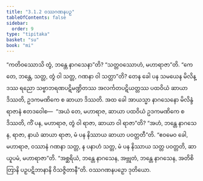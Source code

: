 ```yaml
---
title: "3.1.2 ဝဿဂဏနပဉှ"
tableOfContents: false
sidebar:
  order: 9
type: "tipitaka"
basket: "su"
book: "mi"
---
```



<DynamicBreadcrumb />

<Division number="25" book="mi">

<Paragraph number="102" book="mi">
“ကတိဝဿောသိ တွံ, ဘန္တေ နာဂသေနာ”တိ? “သတ္တဝဿောဟံ, မဟာရာဇာ”တိ. “ကေ တေ, ဘန္တေ, သတ္တ, တွံ ဝါ သတ္တ, ဂဏနာ ဝါ သတ္တာ”တိ?
</Paragraph>

<Paragraph number="103" book="mi">
တေန ခေါ ပန သမယေန မိလိန္ဒဿ ရညော သဗ္ဗာဘရဏပဋိမဏ္ဍိတဿ အလင်္ကတပဋိယတ္တဿ ပထဝိယံ ဆာယာ ဒိဿတိ, ဥဒကမဏိကေ စ ဆာယာ ဒိဿတိ. အထ ခေါ အာယသ္မာ နာဂသေနော မိလိန္ဒံ ရာဇာနံ ဧတဒဝေါစ—  “အယံ တေ, မဟာရာဇ, ဆာယာ ပထဝိယံ ဥဒကမဏိကေ စ ဒိဿတိ, ကိံ ပန, မဟာရာဇ, တွံ ဝါ ရာဇာ, ဆာယာ ဝါ ရာဇာ”တိ? “အဟံ, ဘန္တေ နာဂသေန, ရာဇာ, နာယံ ဆာယာ ရာဇာ, မံ ပန နိဿာယ ဆာယာ ပဝတ္တတီ”တိ. “ဧဝမေဝ ခေါ, မဟာရာဇ, ဝဿာနံ ဂဏနာ သတ္တ, န ပနာဟံ သတ္တ, မံ ပန နိဿာယ သတ္တ ပဝတ္တတိ, ဆာယူပမံ, မဟာရာဇာ”တိ. “အစ္ဆရိယံ, ဘန္တေ နာဂသေန, အဗ္ဘုတံ, ဘန္တေ နာဂသေန, အတိစိတြာနိ ပဉှပဋိဘာနာနိ ဝိသဇ္ဇိတာနီ”တိ.

</Paragraph>
</Division>

<Paragraph number="104" type="center" book="mi">
ဝဿဂဏနပဉှော ဒုတိယော.
</Paragraph>